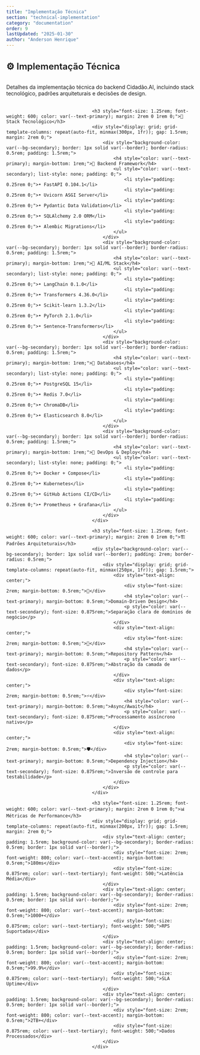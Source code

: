 ```yaml
---
title: "Implementação Técnica"
section: "technical-implementation"
category: "documentation"
order: 9
lastUpdated: "2025-01-30"
author: "Anderson Henrique"
---
```


<h2 style="font-size: 1.5rem; font-weight: 600; color: var(--text-primary); margin-bottom: 1.5rem; padding-bottom: 0.5rem; border-bottom: 2px solid var(--border-light);">
                                        ⚙️ Implementação Técnica
                                    </h2>
                                    <p style="color: var(--text-secondary); margin-bottom: 2rem;">
                                        Detalhes da implementação técnica do backend Cidadão.AI, incluindo stack tecnológico, padrões arquiteturais e decisões de design.
                                    </p>

                                    <h3 style="font-size: 1.25rem; font-weight: 600; color: var(--text-primary); margin: 2rem 0 1rem 0;">🚀 Stack Tecnológico</h3>
                                    <div style="display: grid; grid-template-columns: repeat(auto-fit, minmax(300px, 1fr)); gap: 1.5rem; margin: 2rem 0;">
                                        <div style="background-color: var(--bg-secondary); border: 1px solid var(--border); border-radius: 0.5rem; padding: 1.5rem;">
                                            <h4 style="color: var(--text-primary); margin-bottom: 1rem;">🐍 Backend Framework</h4>
                                            <ul style="color: var(--text-secondary); list-style: none; padding: 0;">
                                                <li style="padding: 0.25rem 0;">• FastAPI 0.104.1</li>
                                                <li style="padding: 0.25rem 0;">• Uvicorn ASGI Server</li>
                                                <li style="padding: 0.25rem 0;">• Pydantic Data Validation</li>
                                                <li style="padding: 0.25rem 0;">• SQLAlchemy 2.0 ORM</li>
                                                <li style="padding: 0.25rem 0;">• Alembic Migrations</li>
                                            </ul>
                                        </div>
                                        <div style="background-color: var(--bg-secondary); border: 1px solid var(--border); border-radius: 0.5rem; padding: 1.5rem;">
                                            <h4 style="color: var(--text-primary); margin-bottom: 1rem;">🧠 AI/ML Stack</h4>
                                            <ul style="color: var(--text-secondary); list-style: none; padding: 0;">
                                                <li style="padding: 0.25rem 0;">• LangChain 0.1.0</li>
                                                <li style="padding: 0.25rem 0;">• Transformers 4.36.0</li>
                                                <li style="padding: 0.25rem 0;">• Scikit-learn 1.3.2</li>
                                                <li style="padding: 0.25rem 0;">• PyTorch 2.1.0</li>
                                                <li style="padding: 0.25rem 0;">• Sentence-Transformers</li>
                                            </ul>
                                        </div>
                                        <div style="background-color: var(--bg-secondary); border: 1px solid var(--border); border-radius: 0.5rem; padding: 1.5rem;">
                                            <h4 style="color: var(--text-primary); margin-bottom: 1rem;">💾 Databases</h4>
                                            <ul style="color: var(--text-secondary); list-style: none; padding: 0;">
                                                <li style="padding: 0.25rem 0;">• PostgreSQL 15</li>
                                                <li style="padding: 0.25rem 0;">• Redis 7.0</li>
                                                <li style="padding: 0.25rem 0;">• ChromaDB</li>
                                                <li style="padding: 0.25rem 0;">• Elasticsearch 8.0</li>
                                            </ul>
                                        </div>
                                        <div style="background-color: var(--bg-secondary); border: 1px solid var(--border); border-radius: 0.5rem; padding: 1.5rem;">
                                            <h4 style="color: var(--text-primary); margin-bottom: 1rem;">🔧 DevOps & Deploy</h4>
                                            <ul style="color: var(--text-secondary); list-style: none; padding: 0;">
                                                <li style="padding: 0.25rem 0;">• Docker + Compose</li>
                                                <li style="padding: 0.25rem 0;">• Kubernetes</li>
                                                <li style="padding: 0.25rem 0;">• GitHub Actions CI/CD</li>
                                                <li style="padding: 0.25rem 0;">• Prometheus + Grafana</li>
                                            </ul>
                                        </div>
                                    </div>

                                    <h3 style="font-size: 1.25rem; font-weight: 600; color: var(--text-primary); margin: 2rem 0 1rem 0;">🏗️ Padrões Arquiteturais</h3>
                                    <div style="background-color: var(--bg-secondary); border: 1px solid var(--border); padding: 2rem; border-radius: 0.5rem;">
                                        <div style="display: grid; grid-template-columns: repeat(auto-fit, minmax(250px, 1fr)); gap: 1.5rem;">
                                            <div style="text-align: center;">
                                                <div style="font-size: 2rem; margin-bottom: 0.5rem;">🎯</div>
                                                <h4 style="color: var(--text-primary); margin-bottom: 0.5rem;">Domain-Driven Design</h4>
                                                <p style="color: var(--text-secondary); font-size: 0.875rem;">Separação clara de domínios de negócio</p>
                                            </div>
                                            <div style="text-align: center;">
                                                <div style="font-size: 2rem; margin-bottom: 0.5rem;">🔗</div>
                                                <h4 style="color: var(--text-primary); margin-bottom: 0.5rem;">Repository Pattern</h4>
                                                <p style="color: var(--text-secondary); font-size: 0.875rem;">Abstração da camada de dados</p>
                                            </div>
                                            <div style="text-align: center;">
                                                <div style="font-size: 2rem; margin-bottom: 0.5rem;">⚡</div>
                                                <h4 style="color: var(--text-primary); margin-bottom: 0.5rem;">Async/Await</h4>
                                                <p style="color: var(--text-secondary); font-size: 0.875rem;">Processamento assíncrono nativo</p>
                                            </div>
                                            <div style="text-align: center;">
                                                <div style="font-size: 2rem; margin-bottom: 0.5rem;">🛡️</div>
                                                <h4 style="color: var(--text-primary); margin-bottom: 0.5rem;">Dependency Injection</h4>
                                                <p style="color: var(--text-secondary); font-size: 0.875rem;">Inversão de controle para testabilidade</p>
                                            </div>
                                        </div>
                                    </div>

                                    <h3 style="font-size: 1.25rem; font-weight: 600; color: var(--text-primary); margin: 2rem 0 1rem 0;">📊 Métricas de Performance</h3>
                                    <div style="display: grid; grid-template-columns: repeat(auto-fit, minmax(200px, 1fr)); gap: 1.5rem; margin: 2rem 0;">
                                        <div style="text-align: center; padding: 1.5rem; background-color: var(--bg-secondary); border-radius: 0.5rem; border: 1px solid var(--border);">
                                            <div style="font-size: 2rem; font-weight: 800; color: var(--text-accent); margin-bottom: 0.5rem;">180ms</div>
                                            <div style="font-size: 0.875rem; color: var(--text-tertiary); font-weight: 500;">Latência Média</div>
                                        </div>
                                        <div style="text-align: center; padding: 1.5rem; background-color: var(--bg-secondary); border-radius: 0.5rem; border: 1px solid var(--border);">
                                            <div style="font-size: 2rem; font-weight: 800; color: var(--text-accent); margin-bottom: 0.5rem;">1000+</div>
                                            <div style="font-size: 0.875rem; color: var(--text-tertiary); font-weight: 500;">RPS Suportadas</div>
                                        </div>
                                        <div style="text-align: center; padding: 1.5rem; background-color: var(--bg-secondary); border-radius: 0.5rem; border: 1px solid var(--border);">
                                            <div style="font-size: 2rem; font-weight: 800; color: var(--text-accent); margin-bottom: 0.5rem;">99.9%</div>
                                            <div style="font-size: 0.875rem; color: var(--text-tertiary); font-weight: 500;">SLA Uptime</div>
                                        </div>
                                        <div style="text-align: center; padding: 1.5rem; background-color: var(--bg-secondary); border-radius: 0.5rem; border: 1px solid var(--border);">
                                            <div style="font-size: 2rem; font-weight: 800; color: var(--text-accent); margin-bottom: 0.5rem;">2TB+</div>
                                            <div style="font-size: 0.875rem; color: var(--text-tertiary); font-weight: 500;">Dados Processados</div>
                                        </div>
                                    </div>